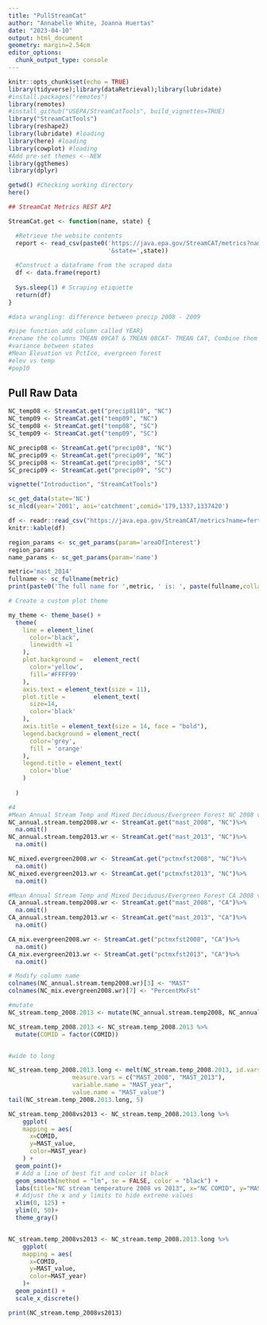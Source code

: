```yaml
---
title: "PullStreamCat"
author: "Annabelle White, Joanna Huertas"
date: "2023-04-10"
output: html_document
geometry: margin=2.54cm
editor_options: 
  chunk_output_type: console
---
```


```r
knitr::opts_chunk$set(echo = TRUE)
library(tidyverse);library(dataRetrieval);library(lubridate)
#install.packages("remotes")
library(remotes)
#install_github("USEPA/StreamCatTools", build_vignettes=TRUE)
library("StreamCatTools")
library(reshape2)
library(lubridate) #loading
library(here) #loading
library(cowplot) #loading
#Add pre-set themes <--NEW
library(ggthemes)
library(dplyr)

getwd() #Checking working directory
here()

## StreamCat Metrics REST API
```


```r
StreamCat.get <- function(name, state) {

  #Retrieve the website contents 
  report <- read_csv(paste0('https://java.epa.gov/StreamCAT/metrics?name=', name,
                            '&state=',state))
  
  #Construct a dataframe from the scraped data
  df <- data.frame(report)
  
  Sys.sleep(1) # Scraping etiquette
  return(df)
}

#data wrangling: difference between precip 2008 - 2009

#pipe function add column called YEAR}
#rename the columns TMEAN 09CAT & TMEAN 08CAT- TMEAN CAT, Combine them
#variance between states
#Mean Elevation vs PctIce, evergreen forest
#elev vs temp
#pop10

```
## Pull Raw Data
```r
NC_temp08 <- StreamCat.get("precip8110", "NC")
NC_temp09 <- StreamCat.get("temp09", "NC")
SC_temp08 <- StreamCat.get("temp08", "SC")
SC_temp09 <- StreamCat.get("temp09", "SC")

NC_precip08 <- StreamCat.get("precip08", "NC")
NC_precip09 <- StreamCat.get("precip09", "NC")
SC_precip08 <- StreamCat.get("precip08", "SC")
SC_precip09 <- StreamCat.get("precip09", "SC")

vignette("Introduction", "StreamCatTools")

sc_get_data(state='NC')
sc_nlcd(year='2001', aoi='catchment',comid='179,1337,1337420')


```


```r

df <- readr::read_csv("https://java.epa.gov/StreamCAT/metrics?name=fert&areaOfInterest=catchment&comid=179", show_col_types = FALSE)
knitr::kable(df)

region_params <- sc_get_params(param='areaOfInterest')
region_params
name_params <- sc_get_params(param='name')

metric='mast_2014'
fullname <- sc_fullname(metric)
print(paste0('The full name for ',metric, ' is: ', paste(fullname,collapse = ', ')))
```

```r
# Create a custom plot theme

my_theme <- theme_base() + 
  theme(
    line = element_line(
      color='black',
      linewidth =1
    ),
    plot.background =   element_rect(
      color='yellow',
      fill='#FFFF99'
    ),
    axis.text = element_text(size = 11),
    plot.title =        element_text(
      size=14,
      color='black'
    ),
    axis.title = element_text(size = 14, face = "bold"),
    legend.background = element_rect(
      color='grey',
      fill = 'orange'
    ),
    legend.title = element_text(
      color='blue'
    )
    
  )
```

```r
#4 
#Mean Annual Stream Temp and Mixed Deciduous/Evergreen Forest NC 2008 vs 2013
NC_annual.stream.temp2008.wr <- StreamCat.get("mast_2008", "NC")%>%
  na.omit()
NC_annual.stream.temp2013.wr <- StreamCat.get("mast_2013", "NC")%>%
  na.omit()

NC_mixed.evergreen2008.wr <- StreamCat.get("pctmxfst2008", "NC")%>%
  na.omit()
NC_mixed.evergreen2013.wr <- StreamCat.get("pctmxfst2013", "NC")%>%
  na.omit()

#Mean Annual Stream Temp and Mixed Deciduous/Evergreen Forest CA 2008 vs 2013
CA_annual.stream.temp2008.wr <- StreamCat.get("mast_2008", "CA")%>%
  na.omit()
CA_annual.stream.temp2013.wr <- StreamCat.get("mast_2013", "CA")%>%
  na.omit()

CA_mix.evergreen2008.wr <- StreamCat.get("pctmxfst2008", "CA")%>%
  na.omit()
CA_mix.evergreen2013.wr <- StreamCat.get("pctmxfst2013", "CA")%>%
  na.omit()

# Modify column name
colnames(NC_annual.stream.temp2008.wr)[3] <- "MAST"
colnames(NC_mix.evergreen2008.wr)[7] <- "PercentMxFst"

#mutate
NC_stream.temp_2008.2013 <- mutate(NC_annual.stream.temp2008, NC_annual.stream.temp2013)

NC_stream.temp_2008.2013 <- NC_stream.temp_2008.2013 %>%
  mutate(COMID = factor(COMID))


#wide to long

NC_stream.temp_2008.2013.long <- melt(NC_stream.temp_2008.2013, id.vars = c("COMID", "STATE"),
                  measure.vars = c("MAST_2008", "MAST_2013"), 
                  variable.name = "MAST_year", 
                  value.name = "MAST_value")
tail(NC_stream.temp_2008.2013.long, 5)
```

```r
NC_stream.temp_2008vs2013 <- NC_stream.temp_2008.2013.long %>% 
    ggplot(
    mapping = aes(
      x=COMID,
      y=MAST_value,
      color=MAST_year)
    ) + 
  geom_point()+
  # Add a line of best fit and color it black
  geom_smooth(method = "lm", se = FALSE, color = "black") +
  labs(title="NC stream temperature 2008 vs 2013", x="NC COMID", y="MAST Value (°C)", color="MAST_year")+
  # Adjust the x and y limits to hide extreme values
  xlim(0, 125) +
  ylim(0, 50)+
  theme_gray()


NC_stream.temp_2008vs2013 <- NC_stream.temp_2008.2013.long %>% 
    ggplot(
    mapping = aes(
      x=COMID,
      y=MAST_value,
      color=MAST_year)
    )+
  geom_point() +
  scale_x_discrete()

print(NC_stream.temp_2008vs2013)

```

